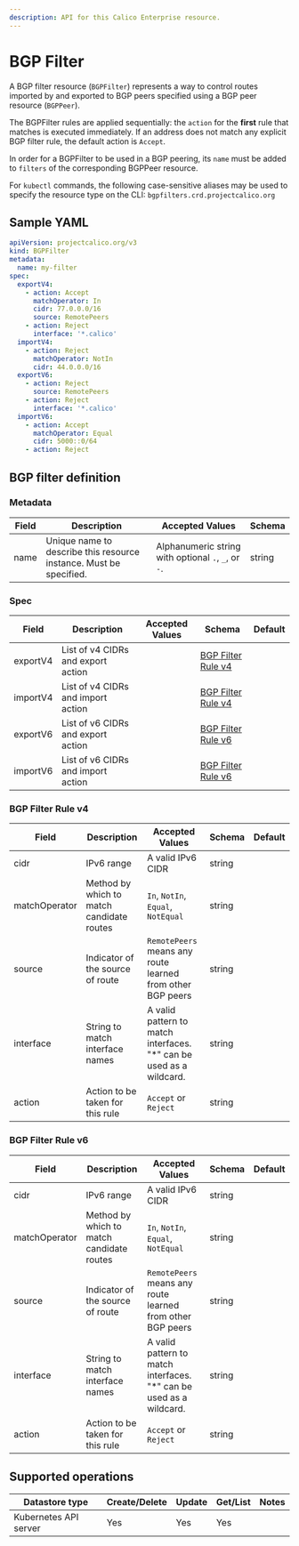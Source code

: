 ```yaml
---
description: API for this Calico Enterprise resource.
---
```



# BGP Filter

A BGP filter resource (`BGPFilter`) represents a way to control
routes imported by and exported to BGP peers specified using a
BGP peer resource (`BGPPeer`).

The BGPFilter rules are applied sequentially: the `action` for
the **first** rule that matches is executed immediately.
If an address does not match any explicit BGP filter rule,
the default action is `Accept`.

In order for a BGPFilter to be used in a BGP peering, its `name`
must be added to `filters` of the corresponding BGPPeer resource.

For `kubectl` commands, the following case-sensitive aliases may
be used to specify the resource type on the CLI: `bgpfilters.crd.projectcalico.org`

## Sample YAML

```yaml
apiVersion: projectcalico.org/v3
kind: BGPFilter
metadata:
  name: my-filter
spec:
  exportV4:
    - action: Accept
      matchOperator: In
      cidr: 77.0.0.0/16
      source: RemotePeers
    - action: Reject
      interface: '*.calico'
  importV4:
    - action: Reject
      matchOperator: NotIn
      cidr: 44.0.0.0/16
  exportV6:
    - action: Reject
      source: RemotePeers
    - action: Reject
      interface: '*.calico'
  importV6:
    - action: Accept
      matchOperator: Equal
      cidr: 5000::0/64
    - action: Reject
```

## BGP filter definition

### Metadata

| Field | Description                                                        | Accepted Values                                     | Schema |
| ----- | ------------------------------------------------------------------ | --------------------------------------------------- | ------ |
| name  | Unique name to describe this resource instance. Must be specified. | Alphanumeric string with optional `.`, `_`, or `-`. | string |

### Spec

| Field    | Description                        | Accepted Values | Schema                                    | Default |
| -------- | ---------------------------------- | --------------- | ----------------------------------------- | ------- |
| exportV4 | List of v4 CIDRs and export action |                 | [BGP Filter Rule v4](#bgp-filter-rule-v4) |         |
| importV4 | List of v4 CIDRs and import action |                 | [BGP Filter Rule v4](#bgp-filter-rule-v4) |         |
| exportV6 | List of v6 CIDRs and export action |                 | [BGP Filter Rule v6](#bgp-filter-rule-v6) |         |
| importV6 | List of v6 CIDRs and import action |                 | [BGP Filter Rule v6](#bgp-filter-rule-v6) |         |

### BGP Filter Rule v4

| Field         | Description                               | Accepted Values                                                     | Schema | Default |
| ------------- | ----------------------------------------- | ------------------------------------------------------------------- | ------ | ------- |
| cidr          | IPv6 range                                | A valid IPv6 CIDR                                                   | string |         |
| matchOperator | Method by which to match candidate routes | `In`, `NotIn`, `Equal`, `NotEqual`                                  | string |         |
| source        | Indicator of the source of route          | `RemotePeers` means any route learned from other BGP peers          | string |         |
| interface     | String to match interface names           | A valid pattern to match interfaces. "*" can be used as a wildcard. | string |         |
| action        | Action to be taken for this rule          | `Accept` or `Reject`                                                | string |         |

### BGP Filter Rule v6

| Field         | Description                               | Accepted Values                                                     | Schema | Default |
| ------------- | ----------------------------------------- | ------------------------------------------------------------------- | ------ | ------- |
| cidr          | IPv6 range                                | A valid IPv6 CIDR                                                   | string |         |
| matchOperator | Method by which to match candidate routes | `In`, `NotIn`, `Equal`, `NotEqual`                                  | string |         |
| source        | Indicator of the source of route          | `RemotePeers` means any route learned from other BGP peers          | string |         |
| interface     | String to match interface names           | A valid pattern to match interfaces. "*" can be used as a wildcard. | string |         |
| action        | Action to be taken for this rule          | `Accept` or `Reject`                                                | string |         |

## Supported operations

| Datastore type        | Create/Delete | Update | Get/List | Notes |
| --------------------- | ------------- | ------ | -------- | ----- |
| Kubernetes API server | Yes           | Yes    | Yes      |       |

